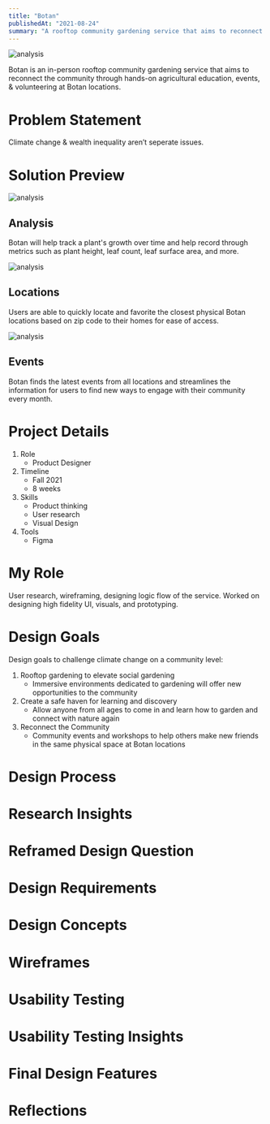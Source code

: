 ```yaml
---
title: "Botan"
publishedAt: "2021-08-24"
summary: "A rooftop community gardening service that aims to reconnect the community through hands-on agricultural education, events, & volunteering."
---
```


![analysis](https://raw.githubusercontent.com/vector-y/mdx-portfolio/main/public/Botan%20Logo.png)

Botan is an in-person rooftop community gardening service that aims to reconnect the community through hands-on agricultural education, events, & volunteering at Botan locations.

# Problem Statement

Climate change & wealth inequality aren’t seperate issues.

# Solution Preview

![analysis](https://raw.githubusercontent.com/vector-y/mdx-portfolio/main/public/MacBook%20Pro%2014%20Analysis.png)

## Analysis

Botan will help track a plant's growth over time and help record through metrics such as plant height, leaf count, leaf surface area, and more.

![analysis](https://raw.githubusercontent.com/vector-y/mdx-portfolio/main/public/MacBook%20Pro%2014%20Locations.png)

## Locations

Users are able to quickly locate and favorite the closest physical Botan locations based on zip code to their homes for ease of access.

![analysis](https://raw.githubusercontent.com/vector-y/mdx-portfolio/main/public/MacBook%20Pro%2014%20Events.png)

## Events

Botan finds the latest events from all locations and streamlines the information for users to find new ways to engage with their community every month.

# Project Details

1. Role
   - Product Designer
2. Timeline
   - Fall 2021
   - 8 weeks
3. Skills
   - Product thinking
   - User research
   - Visual Design
4. Tools
   - Figma

# My Role

User research, wireframing, designing logic flow of the service. Worked on designing high fidelity UI, visuals, and prototyping.

# Design Goals

Design goals to challenge climate change on a community level:

1. Rooftop gardening to elevate social gardening
   - Immersive environments dedicated to gardening will offer new opportunities to the community
2. Create a safe haven for learning and discovery
   - Allow anyone from all ages to come in and learn how to garden and connect with nature again
3. Reconnect the Community
   - Community events and workshops to help others make new friends in the same physical space at Botan locations

# Design Process

# Research Insights

# Reframed Design Question

# Design Requirements

# Design Concepts

# Wireframes

# Usability Testing

# Usability Testing Insights

# Final Design Features

# Reflections
